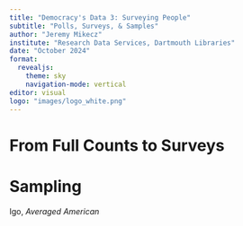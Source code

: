 ---
title: "Democracy's Data 3: Surveying People"
subtitle: "Polls, Surveys, & Samples"
author: "Jeremy Mikecz"
institute: "Research Data Services, Dartmouth Libraries"
date: "October 2024"
format: 
  revealjs:
    theme: sky
    navigation-mode: vertical
editor: visual
logo: "images/logo_white.png"
---

# From Full Counts to Surveys

<!-- Bouk 237-->

# Sampling

Igo, *Averaged American*
